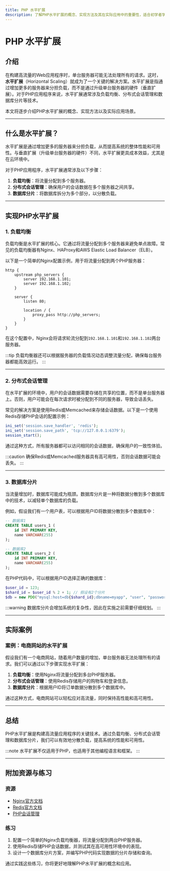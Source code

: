 ```yaml
---
title: PHP 水平扩展
description: 了解PHP水平扩展的概念、实现方法及其在实际应用中的重要性，适合初学者学习。
---
```


# PHP 水平扩展

## 介绍

在构建高流量的Web应用程序时，单台服务器可能无法处理所有的请求。这时，**水平扩展**（Horizontal Scaling）就成为了一个关键的解决方案。水平扩展是指通过增加更多的服务器来分担负载，而不是通过升级单台服务器的硬件（垂直扩展）。对于PHP应用程序来说，水平扩展通常涉及负载均衡、分布式会话管理和数据库分片等技术。

本文将逐步介绍PHP水平扩展的概念、实现方法以及实际应用场景。

---

## 什么是水平扩展？

水平扩展是通过增加更多的服务器来分担负载，从而提高系统的整体性能和可用性。与垂直扩展（升级单台服务器的硬件）不同，水平扩展更具成本效益，尤其是在云环境中。

对于PHP应用程序，水平扩展通常涉及以下步骤：

1. **负载均衡**：将流量分配到多个服务器。
2. **分布式会话管理**：确保用户的会话数据在多个服务器之间共享。
3. **数据库分片**：将数据库拆分为多个部分，以分散负载。

---

## 实现PHP水平扩展

### 1. 负载均衡

负载均衡是水平扩展的核心。它通过将流量分配到多个服务器来避免单点故障。常见的负载均衡器有Nginx、HAProxy和AWS Elastic Load Balancer（ELB）。

以下是一个简单的Nginx配置示例，用于将流量分配到两个PHP服务器：

```nginx
http {
    upstream php_servers {
        server 192.168.1.101;
        server 192.168.1.102;
    }

    server {
        listen 80;

        location / {
            proxy_pass http://php_servers;
        }
    }
}
```

在这个配置中，Nginx会将请求轮流分配到`192.168.1.101`和`192.168.1.102`两台服务器。

:::tip
负载均衡器还可以根据服务器的负载情况动态调整流量分配，确保每台服务器都能高效运行。
:::

---

### 2. 分布式会话管理

在水平扩展的环境中，用户的会话数据需要存储在共享的位置，而不是单台服务器上。否则，用户可能会在每次请求时被分配到不同的服务器，导致会话丢失。

常见的解决方案是使用Redis或Memcached来存储会话数据。以下是一个使用Redis存储PHP会话的配置示例：

```php
ini_set('session.save_handler', 'redis');
ini_set('session.save_path', 'tcp://127.0.0.1:6379');
session_start();
```

通过这种方式，所有服务器都可以访问相同的会话数据，确保用户的一致性体验。

:::caution
确保Redis或Memcached服务器具有高可用性，否则会话数据可能会丢失。
:::

---

### 3. 数据库分片

当流量增加时，数据库可能成为瓶颈。数据库分片是一种将数据分散到多个数据库中的技术，以减轻单个数据库的负载。

例如，假设我们有一个用户表，可以根据用户ID将数据分散到多个数据库中：

```sql
-- 数据库1
CREATE TABLE users_1 (
    id INT PRIMARY KEY,
    name VARCHAR(255)
);

-- 数据库2
CREATE TABLE users_2 (
    id INT PRIMARY KEY,
    name VARCHAR(255)
);
```

在PHP代码中，可以根据用户ID选择正确的数据库：

```php
$user_id = 123;
$shard_id = $user_id % 2 + 1; // 假设有2个分片
$db = new PDO("mysql:host=db{$shard_id};dbname=myapp", "user", "password");
```

:::warning
数据库分片会增加系统的复杂性，因此在实施之前需要仔细规划。
:::

---

## 实际案例

### 案例：电商网站的水平扩展

假设我们有一个电商网站，随着用户数量的增加，单台服务器无法处理所有的请求。我们可以通过以下步骤实现水平扩展：

1. **负载均衡**：使用Nginx将流量分配到多台PHP服务器。
2. **分布式会话管理**：使用Redis存储用户的购物车和登录信息。
3. **数据库分片**：根据用户ID将订单数据分散到多个数据库中。

通过这种方式，电商网站可以轻松应对高流量，同时保持高性能和高可用性。

---

## 总结

PHP水平扩展是构建高流量应用程序的关键技术。通过负载均衡、分布式会话管理和数据库分片，我们可以有效地分散负载，提高系统的性能和可用性。

:::note
水平扩展不仅适用于PHP，也适用于其他编程语言和框架。
:::

---

## 附加资源与练习

### 资源
- [Nginx官方文档](https://nginx.org/en/docs/)
- [Redis官方文档](https://redis.io/documentation)
- [PHP会话管理](https://www.php.net/manual/en/book.session.php)

### 练习
1. 配置一个简单的Nginx负载均衡器，将流量分配到两台PHP服务器。
2. 使用Redis存储PHP会话数据，并测试其在高可用性环境中的表现。
3. 设计一个数据库分片方案，并编写PHP代码实现数据的分片存储和查询。

通过实践这些练习，你将更好地理解PHP水平扩展的概念和应用。